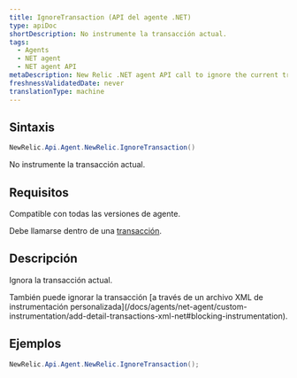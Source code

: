 ```yaml
---
title: IgnoreTransaction (API del agente .NET)
type: apiDoc
shortDescription: No instrumente la transacción actual.
tags:
  - Agents
  - NET agent
  - NET agent API
metaDescription: New Relic .NET agent API call to ignore the current transaction entirely.
freshnessValidatedDate: never
translationType: machine
---
```


## Sintaxis

```cs
NewRelic.Api.Agent.NewRelic.IgnoreTransaction()
```

No instrumente la transacción actual.

## Requisitos

Compatible con todas las versiones de agente.

Debe llamarse dentro de una [transacción](/docs/accounts-partnerships/education/getting-started-new-relic/glossary#transaction).

## Descripción

Ignora la transacción actual.

<Callout variant="tip">
  También puede ignorar la transacción [a través de un archivo XML de instrumentación personalizada](/docs/agents/net-agent/custom-instrumentation/add-detail-transactions-xml-net#blocking-instrumentation).
</Callout>

## Ejemplos

```cs
NewRelic.Api.Agent.NewRelic.IgnoreTransaction();
```